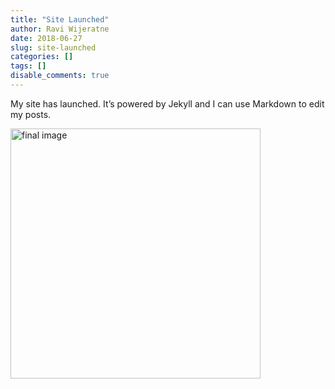```yaml
---
title: "Site Launched"
author: Ravi Wijeratne
date: 2018-06-27
slug: site-launched
categories: []
tags: []
disable_comments: true
---
```


My site has launched. It's powered by Jekyll and I can use Markdown to edit my posts.

<img src="/blog/2018-06-27-site-launched_files/autocorrelation2.png" alt="final image" width="400"/>